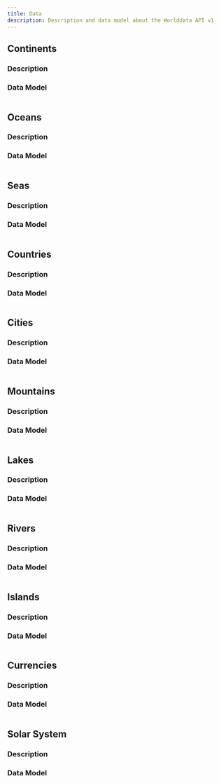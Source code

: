 ```yaml
---
title: Data
description: Description and data model about the Worlddata API v1
---
```


## Continents

### Description

### Data Model

```md filename="Version: V4"

```

## Oceans

### Description

### Data Model

```md filename="Version: V4"

```

## Seas

### Description

### Data Model

```md filename="Version: V4"

```

## Countries

### Description

### Data Model

```md filename="Version: V4"

```

## Cities

### Description

### Data Model

```md filename="Version: V4"

```

## Mountains

### Description

### Data Model

```md filename="Version: V4"

```

## Lakes

### Description

### Data Model

```md filename="Version: V4"

```

## Rivers

### Description

### Data Model

```md filename="Version: V4"

```

## Islands

### Description

### Data Model

```md filename="Version: V4"

```

## Currencies

### Description

### Data Model

```md filename="Version: V4"

```

## Solar System

### Description

### Data Model

```md filename="Version: V4"

```
